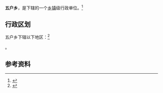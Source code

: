 {{中国乡级行政区|62/29/22/212/000}}

'''五户乡'''，是{{PRC admin/fullname|62/29/22/212/000|3}}下辖的一个[[乡镇|乡镇]]级行政单位。<ref>{{PRC admin/ref sgc|{{PRC admin/parent|62/29/22/212/000}}}}</ref>

== 行政区划 ==

五户乡下辖以下地区：<ref>{{PRC admin/ref sgc|62/29/22/212/000}}</ref>

{{PRC admin/children|62/29/22/212/000}}。

== 参考资料 ==

{{reflist}}

{{行政区划小作品}}
{{PRC admin/navcat|62/29/22/212/000}}